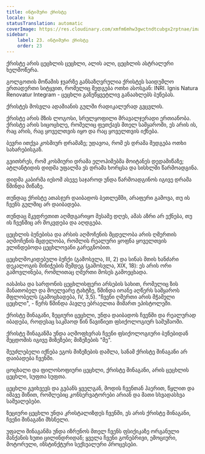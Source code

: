 ```yaml
---
title: ინტიმური ქრისტე
locale: ka
statusTranslation: automatic
coverImage: https://res.cloudinary.com/xmfm6mhw3gwctndtcubgx2rptnae/image/upload/v1741354419/small_cover_la_gran_rebelion_28716e29d2.webp
sidebar:
    label: 23. ინტიმური ქრისტე
    order: 23
---
```

ქრისტე არის ცეცხლის ცეცხლი, ალის ალი, ცეცხლის ასტრალური ხელმოწერა.

გოლგოთის მოწამის ჯვარზე განსაზღვრულია ქრისტეს საიდუმლო ერთადერთი სიტყვით, რომელიც შედგება ოთხი ასოსგან: INRI. Ignis Natura Renovatur Integram - ცეცხლი განუწყვეტლივ განაახლებს ბუნებას.

ქრისტეს მოსვლა ადამიანის გულში რადიკალურად გვცვლის.

ქრისტე არის მზის ლოგოსი, სრულყოფილი მრავალჯერადი ერთიანობა. ქრისტე არის სიცოცხლე, რომელიც ფეთქავს მთელ სამყაროში, ეს არის ის, რაც არის, რაც ყოველთვის იყო და რაც ყოველთვის იქნება.

ბევრი ითქვა კოსმიურ დრამაზე; უდავოა, რომ ეს დრამა შედგება ოთხი სახარებისგან.

გვითხრეს, რომ კოსმიური დრამა ელოჰიმებმა მოიტანეს დედამიწაზე; ატლანტიდის დიდმა უფალმა ეს დრამა ხორცსა და სისხლში წარმოადგინა.

დიდმა კაბირმა იესომ ასევე საჯაროდ უნდა წარმოადგინოს იგივე დრამა წმინდა მიწაზე.

თუნდაც ქრისტე ათასჯერ დაიბადოს ბეთლემში, არაფერი გამოვა, თუ ის ჩვენს გულშიც არ დაიბადება.

თუნდაც მკვდრეთით აღმდგარიყო მესამე დღეს, ამას აზრი არ ექნება, თუ ის ჩვენშიც არ მოკვდება და აღდგება.

ცეცხლის ბუნებისა და არსის აღმოჩენის მცდელობა არის ღმერთის აღმოჩენის მცდელობა, რომლის რეალური ყოფნა ყოველთვის ვლინდებოდა ცეცხლოვანი გარეგნობით.

ცეცხლმოკიდებული ბუჩქი (გამოსვლა, III, 2) და სინას მთის ხანძარი დეკალოგის მინიჭების შემდეგ (გამოსვლა, XIX, 18): ეს არის ორი გამოვლინება, რომლითაც ღმერთი მოსეს გამოეცხადა.

იასპისა და სარდონის ცეცხლისფერი არსების სახით, რომელიც ზის მანათობელ და მოელვარე ტახტზე, წმინდა იოანე აღწერს სამყაროს მფლობელს (გამოცხადება, IV, 3,5). "ჩვენი ღმერთი არის მჭამელი ცეცხლი", - წერს წმინდა პავლე ებრაელთა მიმართ ეპისტოლეში.

ქრისტე შინაგანი, ზეციური ცეცხლი, უნდა დაიბადოს ჩვენში და რეალურად იბადება, როდესაც საკმაოდ წინ წავიწიეთ ფსიქოლოგიურ სამუშაოში.

ქრისტე შინაგანმა უნდა აღმოფხვრას ჩვენი ფსიქოლოგიური ბუნებიდან შეცდომის იგივე მიზეზები; მიზეზების "მე".

შეუძლებელი იქნება ეგოს მიზეზების დაშლა, სანამ ქრისტე შინაგანი არ დაიბადება ჩვენში.

ცოცხალი და ფილოსოფიური ცეცხლი, ქრისტე შინაგანი, არის ცეცხლის ცეცხლი, სუფთა სუფთა.

ცეცხლი გვიხვევს და გვბანს ყველგან, მოდის ჩვენთან ჰაერით, წყლით და იმავე მიწით, რომლებიც კონსერვატორები არიან და მათი სხვადასხვა საშუალებები.

ზეციური ცეცხლი უნდა კრისტალიზდეს ჩვენში, ეს არის ქრისტე შინაგანი, ჩვენი შინაგანი მხსნელი.

უფალი შინაგანმა უნდა იზრუნოს მთელ ჩვენს ფსიქიკაზე ორგანული მანქანის ხუთი ცილინდრიდან; ყველა ჩვენი გონებრივი, ემოციური, მოტორული, ინსტინქტური სექსუალური პროცესები.

